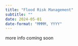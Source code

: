 ```yaml
---
title: "Flood Risk Management" 
subtitle: ""
date: 2024-05-01
date-format: "MMMM, YYYY"
---
```


more info coming soon